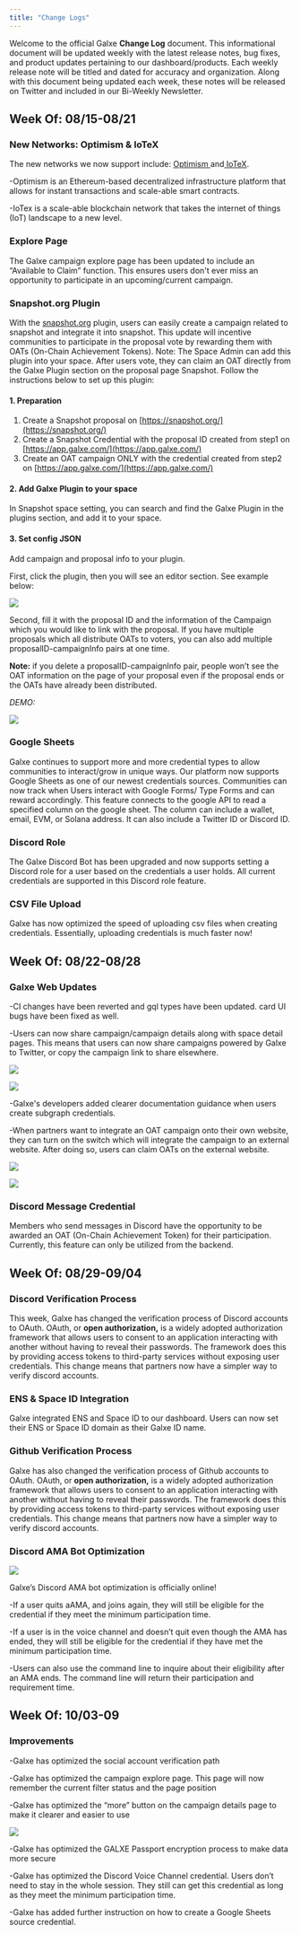 ```yaml
---
title: "Change Logs"
---
```


Welcome to the official Galxe **Change Log** document. This informational document will be updated weekly with the latest release notes, bug fixes, and product updates pertaining to our dashboard/products. Each weekly release note will be titled and dated for accuracy and organization. Along with this document being updated each week, these notes will be released on Twitter and included in our Bi-Weekly Newsletter.

## Week Of: 08/15-08/21[](#week-of-0815-0821 "Direct link to heading")

### **New Networks: Optimism & loTeX**[](#new-networks-optimism--lotex "Direct link to heading")

The new networks we now support include: [Optimism ](https://www.optimism.io/)and[ IoTeX](https://iotex.io/start?gclid=Cj0KCQjw3eeXBhD7ARIsAHjssr-nYakDZe4BVCMkMj5XMj9GD%5FPGNu129kCIVR5pXWmvPGAOKicYAToaAgt2EALw%5FwcB).

\-Optimism is an Ethereum-based decentralized infrastructure platform that allows for instant transactions and scale-able smart contracts.

\-IoTex is a scale-able blockchain network that takes the internet of things (IoT) landscape to a new level.

### **Explore Page**[](#explore-page "Direct link to heading")

The Galxe campaign explore page has been updated to include an “Available to Claim” function. This ensures users don't ever miss an opportunity to participate in an upcoming/current campaign.

### **Snapshot.org Plugin**[](#snapshotorg-plugin "Direct link to heading")

With the [snapshot.org](http://snapshot.org) plugin, users can easily create a campaign related to snapshot and integrate it into snapshot. This update will incentive communities to participate in the proposal vote by rewarding them with OATs (On-Chain Achievement Tokens). Note: The Space Admin can add this plugin into your space. After users vote, they can claim an OAT directly from the Galxe Plugin section on the proposal page Snapshot. Follow the instructions below to set up this plugin:

#### 1\. Preparation[](#1-preparation "Direct link to heading")

1. Create a Snapshot proposal on [](https://snapshot.org/)[https://snapshot.org/](https://snapshot.org/)
2. Create a Snapshot Credential with the proposal ID created from step1 on [](https://app.galxe.com/)[https://app.galxe.com/](https://app.galxe.com/)
3. Create an OAT campaign ONLY with the credential created from step2 on [](https://app.galxe.com/)[https://app.galxe.com/](https://app.galxe.com/)

#### 2\. Add Galxe Plugin to your space[](#2-add-galxe-plugin-to-your-space "Direct link to heading")

In Snapshot space setting, you can search and find the Galxe Plugin in the plugins section, and add it to your space.

#### 3\. Set config JSON[](#3-set-config-json "Direct link to heading")

Add campaign and proposal info to your plugin.

First, click the plugin, then you will see an editor section. See example below:

![](/images/change-logs/screen-shot-2022-08-08-at-8.56.26-am-41f0e848bc68f94498cbd74b9169b2bf.png)

Second, fill it with the proposal ID and the information of the Campaign which you would like to link with the proposal. If you have multiple proposals which all distribute OATs to voters, you can also add multiple proposalID-campaignInfo pairs at one time.

**Note:** if you delete a proposalID-campaignInfo pair, people won’t see the OAT information on the page of your proposal even if the proposal ends or the OATs have already been distributed.

_DEMO:_

![](/images/change-logs/screen-shot-2022-08-08-at-8.56.52-am-2--79781014913d5267dfa4d66747c3f0f0.png)

### **Google Sheets**[](#google-sheets "Direct link to heading")

Galxe continues to support more and more credential types to allow communities to interact/grow in unique ways. Our platform now supports Google Sheets as one of our newest credentials sources. Communities can now track when Users interact with Google Forms/ Type Forms and can reward accordingly. This feature connects to the google API to read a specified column on the google sheet. The column can include a wallet, email, EVM, or Solana address. It can also include a Twitter ID or Discord ID.

### **Discord Role**[](#discord-role "Direct link to heading")

The Galxe Discord Bot has been upgraded and now supports setting a Discord role for a user based on the credentials a user holds. All current credentials are supported in this Discord role feature.

### **CSV File Upload**[](#csv-file-upload "Direct link to heading")

Galxe has now optimized the speed of uploading csv files when creating credentials. Essentially, uploading credentials is much faster now!

## **Week Of: 08/22-08/28**[](#week-of-0822-0828 "Direct link to heading")

### **Galxe Web Updates**[](#galxe-web-updates "Direct link to heading")

\-CI changes have been reverted and gql types have been updated. card UI bugs have been fixed as well. 

\-Users can now share campaign/campaign details along with space detail pages. This means that users can now share campaigns powered by Galxe to Twitter, or copy the campaign link to share elsewhere.

![](/images/change-logs/%E6%88%AA%E5%B1%8F2022-08-15-14.02.45-1--b9d04d3a8bdbe4cd31cc201c008366c6.png)

![](/images/change-logs/%E6%88%AA%E5%B1%8F2022-08-15-14.03.05-1--0903933d467384664292c7adc6fa5c2a.png)

\-Galxe's developers added clearer documentation guidance when users create subgraph credentials.

\-When partners want to integrate an OAT campaign onto their own website, they can turn on the switch which will integrate the campaign to an external website. After doing so, users can claim OATs on the external website.

![](/images/change-logs/untitled-29-1--7e65dd79b15e24dcfbc5aaa6be520cc3.png)

![](/images/change-logs/untitled-30-1--29b3757c74a5053d28016c4e382a49ab.png)

### **Discord Message Credential**[](#discord-message-credential "Direct link to heading")

Members who send messages in Discord have the opportunity to be awarded an OAT (On-Chain Achievement Token) for their participation. Currently, this feature can only be utilized from the backend.

## **Week Of: 08/29-09/04**[](#week-of-0829-0904 "Direct link to heading")

### **Discord Verification Process**[](#discord-verification-process "Direct link to heading")

This week, Galxe has changed the verification process of Discord accounts to OAuth. OAuth, or **open authorization,** is a widely adopted authorization framework that allows users to consent to an application interacting with another without having to reveal their passwords. The framework does this by providing access tokens to third-party services without exposing user credentials. This change means that partners now have a simpler way to verify discord accounts.

### **ENS & Space ID Integration**[](#ens--space-id-integration "Direct link to heading")

Galxe integrated ENS and Space ID to our dashboard. Users can now set their ENS or Space ID domain as their Galxe ID name.

### **Github Verification Process**[](#github-verification-process "Direct link to heading")

Galxe has also changed the verification process of Github accounts to OAuth. OAuth, or **open authorization,** is a widely adopted authorization framework that allows users to consent to an application interacting with another without having to reveal their passwords. The framework does this by providing access tokens to third-party services without exposing user credentials. This change means that partners now have a simpler way to verify discord accounts.

### **Discord AMA Bot Optimization**[](#discord-ama-bot-optimization "Direct link to heading")

![](/images/change-logs/image-2-1--17050744a2b69f452717b1fdfa4a9a4a.png)

Galxe’s Discord AMA bot optimization is officially online!

\-If a user quits aAMA, and joins again, they will still be eligible for the credential if they meet the minimum participation time.

\-If a user is in the voice channel and doesn’t quit even though the AMA has ended, they will still be eligible for the credential if they have met the minimum participation time.

\-Users can also use the command line to inquire about their eligibility after an AMA ends. The command line will return their participation and requirement time.

## **Week Of: 10/03-09**[](#week-of-1003-09 "Direct link to heading")

### **Improvements**[](#improvements "Direct link to heading")

\-Galxe has optimized the social account verification path

\-Galxe has optimized the campaign explore page. This page will now remember the current filter status and the page position

\-Galxe has optimized the “more” button on the campaign details page to make it clearer and easier to use

![](/images/change-logs/untitled-c823628ee0414e35a633ae7f5635143f.png)

\-Galxe has optimized the GALXE Passport encryption process to make data more secure

\-Galxe has optimized the Discord Voice Channel credential. Users don’t need to stay in the whole session. They still can get this credential as long as they meet the minimum participation time.

\-Galxe has added further instruction on how to create a Google Sheets source credential.
